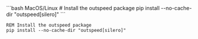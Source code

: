 <CodeGroup>
```bash MacOS/Linux
# Install the outspeed package
pip install --no-cache-dir "outspeed[silero]"
```

```batch Windows
REM Install the outspeed package
pip install --no-cache-dir "outspeed[silero]"
```

</CodeGroup>
